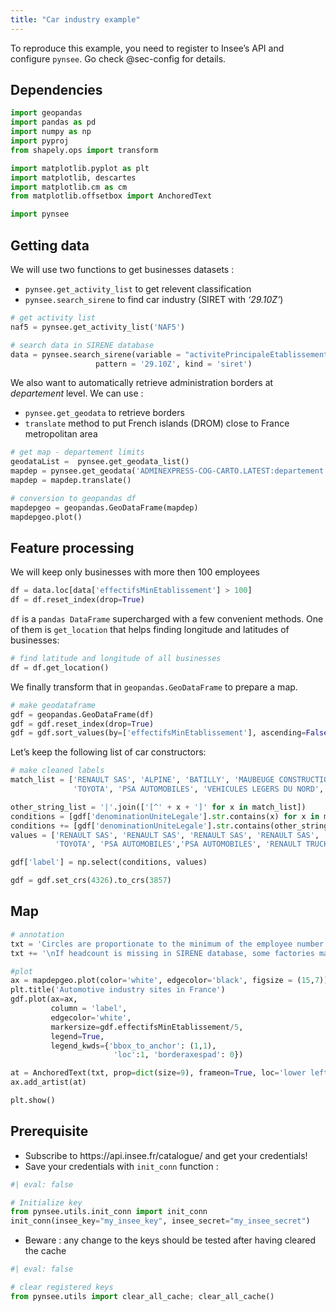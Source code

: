 ```yaml
---
title: "Car industry example"
---
```


To reproduce this example, you need to register to
Insee's API and configure `pynsee`. Go check @sec-config for
details.

## Dependencies

```python
import geopandas
import pandas as pd
import numpy as np
import pyproj
from shapely.ops import transform

import matplotlib.pyplot as plt
import matplotlib, descartes
import matplotlib.cm as cm
from matplotlib.offsetbox import AnchoredText

import pynsee
```

## Getting data

We will use two functions to get businesses datasets :

- `pynsee.get_activity_list` to get relevent classification
- `pynsee.search_sirene` to find car industry (SIRET with _'29.10Z'_)

```python
# get activity list
naf5 = pynsee.get_activity_list('NAF5')

# search data in SIRENE database
data = pynsee.search_sirene(variable = "activitePrincipaleEtablissement",
                   pattern = '29.10Z', kind = 'siret')
```

We also want to automatically retrieve administration
borders at _departement_ level.
We can use :

- `pynsee.get_geodata` to retrieve borders
- `translate` method to put French islands (DROM) close to France metropolitan area

```python
# get map - departement limits
geodataList =  pynsee.get_geodata_list()
mapdep = pynsee.get_geodata('ADMINEXPRESS-COG-CARTO.LATEST:departement')
mapdep = mapdep.translate()

# conversion to geopandas df
mapdepgeo = geopandas.GeoDataFrame(mapdep)
mapdepgeo.plot()
```


## Feature processing

We will keep only businesses with more then 100 employees

```python
df = data.loc[data['effectifsMinEtablissement'] > 100]
df = df.reset_index(drop=True)
```

`df` is a `pandas DataFrame` supercharged with a few
convenient methods. One of them is `get_location` that
helps finding longitude and latitudes of businesses:

```python
# find latitude and longitude of all businesses
df = df.get_location()
```

We finally transform that in `geopandas.GeoDataFrame`
to prepare a map.

```python
# make geodataframe
gdf = geopandas.GeoDataFrame(df)
gdf = gdf.reset_index(drop=True)
gdf = gdf.sort_values(by=['effectifsMinEtablissement'], ascending=False)
```

Let's keep the following list of car constructors:

```python
# make cleaned labels
match_list = ['RENAULT SAS', 'ALPINE', 'BATILLY', 'MAUBEUGE CONSTRUCTION',
              'TOYOTA', 'PSA AUTOMOBILES', 'VEHICULES LEGERS DU NORD', 'RENAULT TRUCKS']
```

```python
other_string_list = '|'.join(['[^' + x + ']' for x in match_list])
conditions = [gdf['denominationUniteLegale'].str.contains(x) for x in match_list]
conditions += [gdf['denominationUniteLegale'].str.contains(other_string_list)]
values = ['RENAULT SAS', 'RENAULT SAS', 'RENAULT SAS', 'RENAULT SAS',
          'TOYOTA', 'PSA AUTOMOBILES','PSA AUTOMOBILES', 'RENAULT TRUCKS', 'OTHER']

gdf['label'] = np.select(conditions, values)
```

```python
gdf = gdf.set_crs(4326).to_crs(3857)
```

## Map

```python
# annotation
txt = 'Circles are proportionate to the minimum of the employee number range'
txt += '\nIf headcount is missing in SIRENE database, some factories may not be displayed'

#plot
ax = mapdepgeo.plot(color='white', edgecolor='black', figsize = (15,7))
plt.title('Automotive industry sites in France')
gdf.plot(ax=ax,
         column = 'label',
         edgecolor='white',
         markersize=gdf.effectifsMinEtablissement/5,
         legend=True,
         legend_kwds={'bbox_to_anchor': (1,1),
                       'loc':1, 'borderaxespad': 0})

at = AnchoredText(txt, prop=dict(size=9), frameon=True, loc='lower left')
ax.add_artist(at)

plt.show()
```

## Prerequisite {#sec-config}

- Subscribe to https://api.insee.fr/catalogue/ and get your credentials!
- Save your credentials with `init_conn` function :

```python
#| eval: false

# Initialize key
from pynsee.utils.init_conn import init_conn
init_conn(insee_key="my_insee_key", insee_secret="my_insee_secret")
```

- Beware : any change to the keys should be tested after having cleared the cache

```python
#| eval: false

# clear registered keys
from pynsee.utils import clear_all_cache; clear_all_cache()
```
